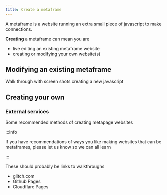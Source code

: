 ```yaml
---
title: Create a metaframe
---
```


A metaframe is a website running an extra small piece of javascript to make connections.

**Creating** a metaframe can mean you are

  - live editing an existing metaframe website
  - creating or modifying your own website(s)

## Modifying an existing metaframe

Walk through with screen shots creating a new javascript

## Creating your own



### External services

Some recommended methods of creating metapage websites

:::info

If you have recommendations of ways you like making websites that can be metaframes, please let us know so we can all learn

:::

These should probably be links to walkthroughs

 - glitch.com
 - Github Pages
 - Cloudflare Pages
